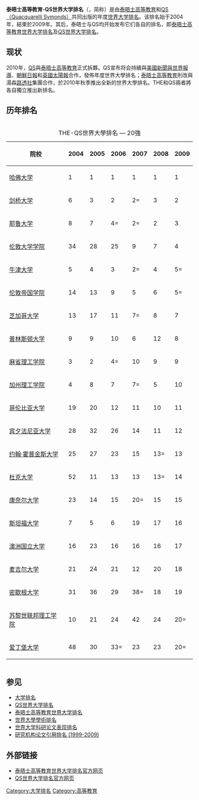 {{noteTA
|G1 = Country
|1=zh-cn:斯坦福; zh-tw:史丹佛; zh-hk:史丹福;
|2=zh-hans:麦吉尔;zh-hk:麥基爾;zh-tw:麥基爾;
}}

'''泰晤士高等教育-QS世界大学排名'''（{{lang-en|Times Higher Education–QS World University Rankings}}，简称{{lang|en|THE-QS World University Rankings}}）是由[[泰晤士高等教育|泰晤士高等教育]]和[[Quacquarelli_Symonds|QS（Quacquarelli Symonds）]]共同出版的年度[[世界大学排名|世界大学排名]]。该排名始于2004年，結束於2009年。其后，泰晤士与QS均开始发布它们各自的排名，即[[泰晤士高等教育世界大学排名|泰晤士高等教育世界大学排名]]及[[QS世界大学排名|QS世界大学排名]]。

==现状==
2010年，[[Quacquarelli_Symonds|QS]]與[[泰晤士高等教育|泰晤士高等教育]]正式拆夥。QS宣布将会持續與[[美國新聞與世界報導|美國新聞與世界報導]]、[[朝鮮日報|朝鮮日報]]和[[英國太陽報|英國太陽報]]合作，發佈年度世界大學排名；[[泰晤士高等教育|泰晤士高等教育]]則改與湯森[[路透社|路透社]]集團合作，於2010年秋季推出全新的世界大學排名。THE和QS兩者將各自獨立推出新排名。

== 历年排名 ==
<div style="overflow:auto; width:100%">
{| class="wikitable sortable" style="font-size:small"
|+ THE-QS世界大學排名 — 20強<small>{{ref|group=註|次序按最新排名結果排列。|name=one}}</small>
|- bgColor="#efefef"
! 院校 !! 2004 !! 2005 !! 2006 !! 2007 !! 2008 !! 2009
|-
| {{flagicon|USA}} [[哈佛大学|哈佛大学]]
| 1
| 1
| 1
| 1
| 1
| 1
|-
| {{flagicon|UK}} [[剑桥大学|剑桥大学]]
| 6
| 3
| 2
| 2=
| 3
| 2
|-
| {{flagicon|USA}} [[耶鲁大学|耶鲁大学]]
| 8
| 7
| 4=
| 2=
| 2
| 3
|-
| {{flagicon|UK}} [[伦敦大学学院|伦敦大学学院]]
| 34
| 28
| 25
| 9
| 7
| 4
|-
| {{flagicon|UK}} [[牛津大学|牛津大学]]
| 5
| 4
| 3
| 2=
| 4
| 5=
|-
| {{flagicon|UK}} [[伦敦帝国学院|伦敦帝国学院]]
| 14
| 13
| 9
| 5
| 6
| 5=
|-
| {{flagicon|USA}} [[芝加哥大学|芝加哥大学]]
| 13
| 17
| 11
| 7=
| 8
| 7
|-
| {{flagicon|USA}} [[普林斯顿大学|普林斯顿大学]]
| 9
| 9
| 10
| 6
| 12
| 8
|-
| {{flagicon|USA}} [[麻省理工学院|麻省理工学院]]
| 3
| 2
| 4=
| 10
| 9
| 9
|-
| {{flagicon|USA}} [[加州理工学院|加州理工学院]]
| 4
| 8
| 7
| 7=
| 5
| 10
|-
| {{flagicon|USA}} [[哥伦比亚大学|哥伦比亚大学]]
| 19
| 20
| 12
| 11
| 10
| 11
|-
| {{flagicon|USA}} [[宾夕法尼亚大学|宾夕法尼亚大学]]
| 28
| 32
| 26
| 14
| 11
| 12
|-
| {{flagicon|USA}} [[约翰·霍普金斯大学|约翰·霍普金斯大学]]
| 25
| 27
| 23
| 15
| 13=
| 13
|-
| {{flagicon|USA}} [[杜克大学|杜克大学]]
| 52
| 11
| 13
| 13
| 13=
| 14
|-
| {{flagicon|USA}} [[康奈尔大学|康奈尔大学]]
| 23
| 14
| 15
| 20=
| 15
| 15
|-
| {{flagicon|USA}} [[斯坦福大学|斯坦福大学]]
| 7
| 5
| 6
| 19
| 17
| 16
|-
| {{flagicon|AUS}} [[澳洲国立大学|澳洲国立大学]]
| 16
| 23
| 16
| 16
| 16
| 17
|-
| {{flagicon|CAN}} [[麦吉尔大学|麦吉尔大学]]
| 21
| 24
| 21
| 12
| 20
| 18
|-
| {{flagicon|USA}} [[密歇根大学|密歇根大学]]
| 31
| 36
| 29
| 38=
| 18
| 19
|-
| {{flagicon|SWI}} [[苏黎世联邦理工学院|苏黎世联邦理工学院]]
| 10
| 21
| 24
| 42
| 24
| 20=
|-
| {{flagicon|UK}} [[爱丁堡大学|爱丁堡大学]]
| 48
| 30
| 33=
| 23
| 23
| 20=
|}
</div>

== 参见 ==
* [[大学排名|大学排名]]
* [[QS世界大学排名|QS世界大学排名]]
* [[泰晤士高等教育世界大学排名|泰晤士高等教育世界大学排名]]
* [[世界大學學術排名|世界大學學術排名]]
* [[世界大学科研论文表现排名|世界大学科研论文表现排名]]
* [[研究机构论文引用排名_(1999-2009)|研究机构论文引用排名 (1999-2009)]]

==外部链接==
* [http://www.timeshighereducation.co.uk/ 泰晤士高等教育世界大学排名官方网页] {{Wayback|url=http://www.timeshighereducation.co.uk/ |date=20100928100937 }}
* [http://www.topuniversities.com QS世界大学排名官方网页] {{Wayback|url=http://www.topuniversities.com/ |date=20160614042528 }}

{{世界大学排名}}

[[Category:大学排名|Category:大学排名]]
[[Category:高等教育|Category:高等教育]]